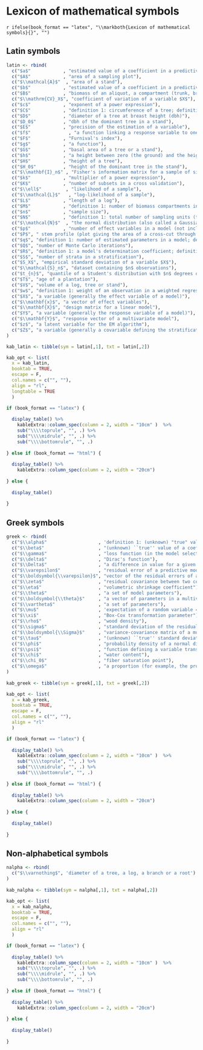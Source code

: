 

# Lexicon of mathematical symbols {-}

`r ifelse(book_format == "latex", "\\markboth{Lexicon of mathematical symbols}{}", "")`


## Latin symbols {-}

```r
latin <- rbind(
  c("$a$"            , "estimated value of a coefficient in a predictive model"), 
  c("$A$"            , "area of a sampling plot"),
  c("$\\mathcal{A}$"  , "area of a stand"),
  c("$b$"            , "estimated value of a coefficient in a predictive model"),
  c("$B$"            , "biomass of an aliquot, a compartment (trunk, branches, leaves $\\ldots$), of a tree or stand"),
  c("$\\mathrm{CV}_X$", "coefficient of variation of a variable $X$"),
  c("$c$"            , "exponent of a power expression"),
  c("$C$"            , "definition 1: circumference of a tree; definition 2: cost of sampling; definition 3: model validation criterion"),
  c("$D$"            , "diameter of a tree at breast height (dbh)"),
  c("$D_0$"          , "dbh of the dominant tree in a stand"),
  c("$E$"            , "precision of the estimation of a variable"),
  c("$f$"              , "a function linking a response variable to one or more effect variables"),
  c("$F$"            , "Furnival's index"),
  c("$g$"            , "a function"), 
  c("$G$"            , "basal area of a tree or a stand"),
  c("$h$"            , "a height between zero (the ground) and the height $H$ of the tree"),
  c("$H$"            , "height of a tree"),
  c("$H_0$"          , "height of the dominant tree in the stand"),
  c("$\\mathbf{I}_n$" , "Fisher's information matrix for a sample of size $n$"),
  c("$k$"            , "multiplier of a power expression"),
  c("$K$"            , "number of subsets in a cross validation"),
  c("$\\ell$"         , "likelihood of a sample"),
  c("$\\mathcal{L}$"   , "log-likelihood of a sample"),
  c("$L$"            , "length of a log"), 
  c("$M$"            , "definition 1: number of biomass compartments in a tree; definition 2: number of competitor models for predicting the same response variable"),
  c("$n$"            , "sample size"),
  c("$N$"            , "definition 1: total number of sampling units (tree or plot) in a stand; definition 2: stand density (number of stems per hectare)"),
  c("$\\mathcal{N}$"  , "the normal distribution (also called a Gaussian or Laplace-Gauss distribution)"),
  c("$p$"            , "number of effect variables in a model (not including the y-intercept)"),
  c("$P$", " stem profile (plot giving the area of a cross-cut through the trunk at different heights)"), 
  c("$q$", "definition 1: number of estimated parameters in a model; definition 2: quantile of the standard normal distribution"), 
  c("$Q$", "number of Monte Carlo iterations"), 
  c("$R$", "definition 1: a model's determination coefficient; definition 2 (in the model selection theory): a risk; definition 3: radius of a log"), 
  c("$S$", "number of strata in a stratification"), 
  c("$S_X$", "empirical standard deviation of a variable $X$"), 
  c("$\\mathcal{S}_n$", "dataset containing $n$ observations"), 
  c("$t_{n}$", "quantile of a Student's distribution with $n$ degrees of freedom"), 
  c("$T$", "age of a plantation"), 
  c("$V$", "volume of a log, tree or stand"), 
  c("$w$", "definition 1: weight of an observation in a weighted regression; definition 2: weight of a model in a mixture of models"), 
  c("$X$", "a variable (generally the effect variable of a model)"), 
  c("$\\mathbf{x}$", "a vector of effect variables"), 
  c("$\\mathbf{X}$", "design matrix for a linear model"), 
  c("$Y$", "a variable (generally the response variable of a model)"), 
  c("$\\mathbf{Y}$", "response vector of a multivariate model"), 
  c("$z$", "a latent variable for the EM algorithm"), 
  c("$Z$", "a variable (generally a covariable defining the stratification of a dataset)")
)

kab_latin <- tibble(sym = latin[,1], txt = latin[,2])

kab_opt <- list(
  x = kab_latin, 
  booktab = TRUE,
  escape = F,
  col.names = c("", ""), 
  align = "rl",
  longtable = TRUE
  )

if (book_format == "latex") {
  
  display_table() %>% 
    kableExtra::column_spec(column = 2, width = "10cm" )  %>%
    sub("\\\\toprule", "", .) %>%
    sub("\\\\midrule", "", .) %>%
    sub("\\\\bottomrule", "", .)
  
} else if (book_format == "html") {
  
  display_table() %>%
    kableExtra::column_spec(column = 2, width = "20cm")
  
} else {
  
  display_table()
  
}


```


## Greek symbols {-}

```r
greek <- rbind(
  c("$\\alpha$"                   , 'definition 1: (unknown) "true" value of a coefficient in a predictive model; definition 2: confidence threshold for a confidence interval (generally 5\\ \\%)'), 
  c("$\\beta$"                    , "(unknown) ``true'' value of a coefficient in a predictive model"), 
  c("$\\gamma$"                   , "loss function (in the model selection theory)"), 
  c("$\\delta$"                   , "Dirac's function"), 
  c("$\\Delta$"                   , "a difference in value for a given variable"), 
  c("$\\varepsilon$"              , "residual error of a predictive model"), 
  c("$\\boldsymbol{\\varepsilon}$", "vector of the residual errors of a multivariate model"), 
  c("$\\zeta$"                    , "residual covariance between two compartments"), 
  c("$\\eta$"                     , "volumetric shrinkage coefficient"), 
  c("$\\theta$"                   , "a set of model parameters"), 
  c("$\\boldsymbol{\\theta}$"     , "a vector of parameters in a multivariate model"), 
  c("$\\vartheta$"                , "a set of parameters"), 
  c("$\\mu$"                      , 'expectation of a random variable = (unknown) "true" mean of a variable to be estimated'), 
  c("$\\xi$"                      , "Box-Cox transformation parameter"), 
  c("$\\rho$"                     , "wood density"), 
  c("$\\sigma$"                   , "standard deviation of the residual error of a predictive model"), 
  c("$\\boldsymbol{\\Sigma}$"     , "variance-covariance matrix of a multinormal distribution"), 
  c("$\\tau$"                     , "(unknown) ``true'' standard deviation of a variable to be estimated "), 
  c("$\\phi$"                     , "probability density of a normal distribution"), 
  c("$\\psi$"                     , "function defining a variable transformation"), 
  c("$\\chi$"                     , "water content"), 
  c("$\\chi_0$"                   , "fiber saturation point"), 
  c("$\\omega$"                   , "a proportion (for example, the proportion of fresh biomass in a log)")
)
  
kab_greek <- tibble(sym = greek[,1], txt = greek[,2])

kab_opt <- list(
  x = kab_greek, 
  booktab = TRUE,
  escape = F,
  col.names = c("", ""), 
  align = "rl"
  )

if (book_format == "latex") {
  
  display_table() %>% 
    kableExtra::column_spec(column = 2, width = "10cm" )  %>%
    sub("\\\\toprule", "", .) %>%
    sub("\\\\midrule", "", .) %>%
    sub("\\\\bottomrule", "", .)
  
} else if (book_format == "html") {
  
  display_table() %>%
    kableExtra::column_spec(column = 2, width = "20cm")
  
} else {
  
  display_table()
  
}
```


## Non-alphabetical symbols {-}


```r
nalpha <- rbind(
  c("$\\varnothing$", 'diameter of a tree, a log, a branch or a root')
)
  
kab_nalpha <- tibble(sym = nalpha[,1], txt = nalpha[,2])

kab_opt <- list(
  x = kab_nalpha, 
  booktab = TRUE,
  escape = F,
  col.names = c("", ""), 
  align = "rl"
  )

if (book_format == "latex") {
  
  display_table() %>% 
    kableExtra::column_spec(column = 2, width = "10cm" )  %>%
    sub("\\\\toprule", "", .) %>%
    sub("\\\\midrule", "", .) %>%
    sub("\\\\bottomrule", "", .)
  
} else if (book_format == "html") {
  
  display_table() %>%
    kableExtra::column_spec(column = 2, width = "20cm")
  
} else {
  
  display_table()
  
}
```

